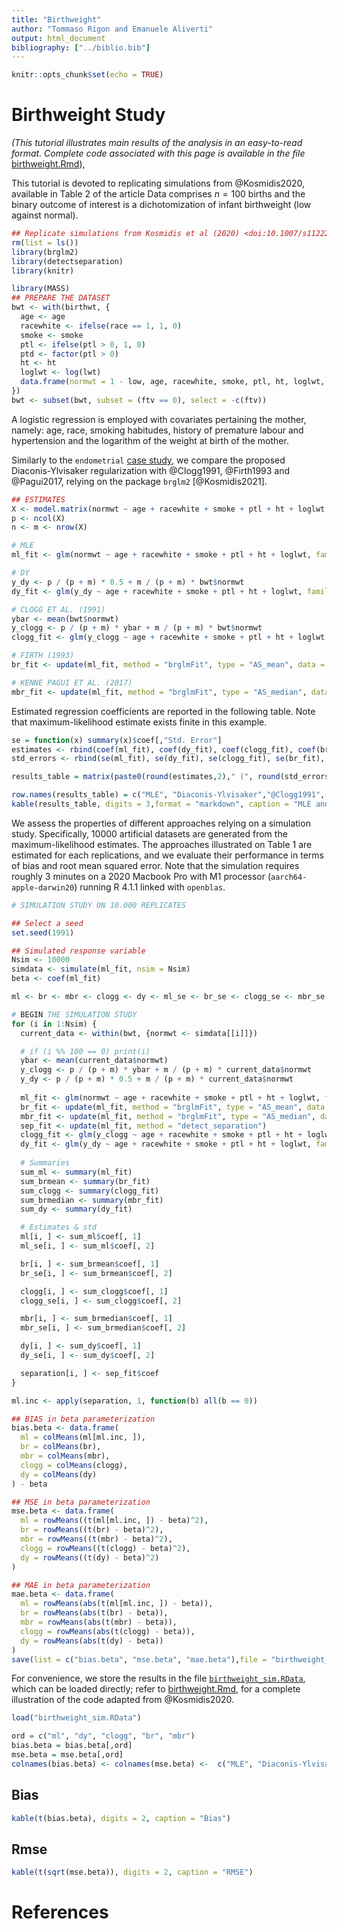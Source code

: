 ```yaml
---
title: "Birthweight"
author: "Tommaso Rigon and Emanuele Aliverti"
output: html_document
bibliography: ["../biblio.bib"]
---
```


```r
knitr::opts_chunk$set(echo = TRUE)
```

# Birthweight Study

*(This tutorial illustrates main results of the analysis in an easy-to-read format.
Complete code associated with this page is available in the file* 
[birthweight.Rmd](https://raw.githubusercontent.com/tommasorigon/logistic-bias-reduction/main/BIRTHWEIGHT/birthweight.Rmd)),

This tutorial is devoted to replicating simulations from @Kosmidis2020, available in Table 2 of the article
Data comprises $n = 100$ births and the binary outcome of interest is a dichotomization of 
infant birthweight (low against normal). 

```r
## Replicate simulations from Kosmidis et al (2020) <doi:10.1007/s11222-019-09860-6
rm(list = ls())
library(brglm2)
library(detectseparation)
library(knitr)
```

```r
library(MASS)
## PREPARE THE DATASET
bwt <- with(birthwt, {
  age <- age
  racewhite <- ifelse(race == 1, 1, 0)
  smoke <- smoke
  ptl <- ifelse(ptl > 0, 1, 0)
  ptd <- factor(ptl > 0)
  ht <- ht
  loglwt <- log(lwt)
  data.frame(normwt = 1 - low, age, racewhite, smoke, ptl, ht, loglwt, ftv)
})
bwt <- subset(bwt, subset = (ftv == 0), select = -c(ftv))
```

A logistic regression is employed with covariates pertaining the mother, namely: age, race, smoking habitudes, history of premature labour and hypertension and
the logarithm of the weight at birth of the mother.

Similarly to the `endometrial` [case study](../ENDOMETRIAL/), we compare the proposed
Diaconis-Ylvisaker regularization with @Clogg1991, @Firth1993 and @Pagui2017, relying on the package `brglm2` [@Kosmidis2021].

```r
## ESTIMATES
X <- model.matrix(normwt ~ age + racewhite + smoke + ptl + ht + loglwt, data = bwt)
p <- ncol(X)
n <- m <- nrow(X)

# MLE
ml_fit <- glm(normwt ~ age + racewhite + smoke + ptl + ht + loglwt, family = binomial, data = bwt)

# DY
y_dy <- p / (p + m) * 0.5 + m / (p + m) * bwt$normwt
dy_fit <- glm(y_dy ~ age + racewhite + smoke + ptl + ht + loglwt, family = binomial, data = bwt)

# CLOGG ET AL. (1991)
ybar <- mean(bwt$normwt)
y_clogg <- p / (p + m) * ybar + m / (p + m) * bwt$normwt
clogg_fit <- glm(y_clogg ~ age + racewhite + smoke + ptl + ht + loglwt, family = binomial, data = bwt)

# FIRTH (1993)
br_fit <- update(ml_fit, method = "brglmFit", type = "AS_mean", data = bwt)

# KENNE PAGUI ET AL. (2017)
mbr_fit <- update(ml_fit, method = "brglmFit", type = "AS_median", data = bwt)
```

Estimated regression coefficients are reported in the following table. Note that maximum-likelihood estimate
exists finite in this example.

```r
se = function(x) summary(x)$coef[,"Std. Error"]
estimates <- rbind(coef(ml_fit), coef(dy_fit), coef(clogg_fit), coef(br_fit), coef(mbr_fit))
std_errors <- rbind(se(ml_fit), se(dy_fit), se(clogg_fit), se(br_fit), se(mbr_fit))

results_table = matrix(paste0(round(estimates,2)," (", round(std_errors,2),")"),ncol = p)

row.names(results_table) = c("MLE", "Diaconis-Ylvisaker","@Clogg1991", "@Firth1993", "@Pagui2017")
kable(results_table, digits = 3,format = "markdown", caption = "MLE and BR estimates")
```

We assess the properties of different approaches relying on a simulation study.
Specifically, $10000$ artificial datasets are generated from the maximum-likelihood estimates.
The approaches illustrated on Table 1 are estimated for each replications, and we evaluate their
performance in terms of bias and root mean squared error.
Note that the simulation requires roughly $3$ minutes on a 2020 Macbook Pro with M1 processor 
(`aarch64-apple-darwin20`)  running R 4.1.1 linked with `openblas`. 

```r
# SIMULATION STUDY ON 10.000 REPLICATES

## Select a seed
set.seed(1991)

## Simulated response variable
Nsim <- 10000
simdata <- simulate(ml_fit, nsim = Nsim)
beta <- coef(ml_fit)

ml <- br <- mbr <- clogg <- dy <- ml_se <- br_se <- clogg_se <- mbr_se <- dy_se <- separation <- matrix(NA, nrow = Nsim, ncol = length(beta))

# BEGIN THE SIMULATION STUDY
for (i in 1:Nsim) {
  current_data <- within(bwt, {normwt <- simdata[[i]]})

  # if (i %% 100 == 0) print(i)
  ybar <- mean(current_data$normwt)
  y_clogg <- p / (p + m) * ybar + m / (p + m) * current_data$normwt
  y_dy <- p / (p + m) * 0.5 + m / (p + m) * current_data$normwt
  
  ml_fit <- glm(normwt ~ age + racewhite + smoke + ptl + ht + loglwt, family = binomial, data = current_data)
  br_fit <- update(ml_fit, method = "brglmFit", type = "AS_mean", data = current_data)
  mbr_fit <- update(ml_fit, method = "brglmFit", type = "AS_median", data = current_data)
  sep_fit <- update(ml_fit, method = "detect_separation")
  clogg_fit <- glm(y_clogg ~ age + racewhite + smoke + ptl + ht + loglwt, family = binomial, data = current_data)
  dy_fit <- glm(y_dy ~ age + racewhite + smoke + ptl + ht + loglwt, family = binomial, data = current_data)
  
  # Summaries
  sum_ml <- summary(ml_fit)
  sum_brmean <- summary(br_fit)
  sum_clogg <- summary(clogg_fit)
  sum_brmedian <- summary(mbr_fit)
  sum_dy <- summary(dy_fit)

  # Estimates & std
  ml[i, ] <- sum_ml$coef[, 1]
  ml_se[i, ] <- sum_ml$coef[, 2]

  br[i, ] <- sum_brmean$coef[, 1]
  br_se[i, ] <- sum_brmean$coef[, 2]

  clogg[i, ] <- sum_clogg$coef[, 1]
  clogg_se[i, ] <- sum_clogg$coef[, 2]

  mbr[i, ] <- sum_brmedian$coef[, 1]
  mbr_se[i, ] <- sum_brmedian$coef[, 2]

  dy[i, ] <- sum_dy$coef[, 1]
  dy_se[i, ] <- sum_dy$coef[, 2]

  separation[i, ] <- sep_fit$coef
}

ml.inc <- apply(separation, 1, function(b) all(b == 0))

## BIAS in beta parameterization
bias.beta <- data.frame(
  ml = colMeans(ml[ml.inc, ]),
  br = colMeans(br),
  mbr = colMeans(mbr),
  clogg = colMeans(clogg),
  dy = colMeans(dy)
) - beta

## MSE in beta parameterization
mse.beta <- data.frame(
  ml = rowMeans((t(ml[ml.inc, ]) - beta)^2),
  br = rowMeans((t(br) - beta)^2),
  mbr = rowMeans((t(mbr) - beta)^2),
  clogg = rowMeans((t(clogg) - beta)^2),
  dy = rowMeans((t(dy) - beta)^2)
)

## MAE in beta parameterization
mae.beta <- data.frame(
  ml = rowMeans(abs(t(ml[ml.inc, ]) - beta)),
  br = rowMeans(abs(t(br) - beta)),
  mbr = rowMeans(abs(t(mbr) - beta)),
  clogg = rowMeans(abs(t(clogg) - beta)),
  dy = rowMeans(abs(t(dy) - beta))
)
save(list = c("bias.beta", "mse.beta", "mae.beta"),file = "birthweight_sim.RData")
```

For convenience, we store the results in the file 
[`birthweight_sim.RData`](https://github.com/tommasorigon/logistic-bias-reduction/blob/main/BIRTHWEIGHT/birthweight_sim.RData),
which can be loaded directly; refer to
[birthweight.Rmd](https://raw.githubusercontent.com/tommasorigon/logistic-bias-reduction/main/BIRTHWEIGHT/birthweight.Rmd),
for a complete illustration of the code adapted from @Kosmidis2020.

```r
load("birthweight_sim.RData")
```

```r
ord = c("ml", "dy", "clogg", "br", "mbr")
bias.beta = bias.beta[,ord]
mse.beta = mse.beta[,ord]
colnames(bias.beta) <- colnames(mse.beta) <-  c("MLE", "Diaconis-Ylvisaker", "@Clogg1991",  "@Firth1993", "@Pagui2017")
```
## Bias

```r
kable(t(bias.beta), digits = 2, caption = "Bias")
```

## Rmse

```r
kable(t(sqrt(mse.beta)), digits = 2, caption = "RMSE")
```

# References
